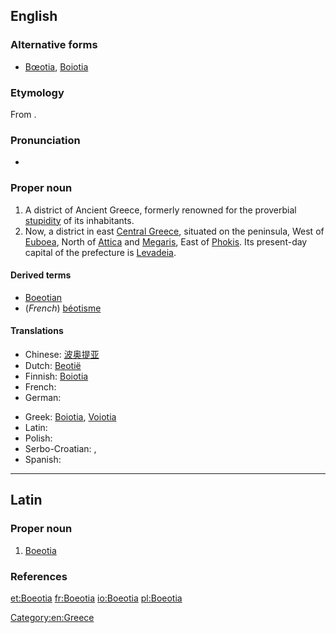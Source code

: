 ==English==

{{wikipedia}}

===Alternative forms===
* [[Bœotia]], [[Boiotia]]

===Etymology===
From {{etyl|grc|en}} {{term|Βοιωτία|lang=grc}}.

===Pronunciation===
* {{a|UK}} {{IPA|/biːˈəʊʃə/}}

===Proper noun===
{{en-proper noun}}

# A district of Ancient Greece, formerly renowned for the proverbial [[stupidity]] of its inhabitants.
# Now, a district in east [[Central Greece]], situated on the peninsula, West of [[Euboea]], North of [[Attica]] and [[Megaris]], East of [[Phokis]].  Its present-day capital of the prefecture is [[Levadeia]].

====Derived terms====
* [[Boeotian]]
* (''French'') [[béotisme]]

====Translations====
{{trans-top|a district in east central Central Greece}}
* Chinese: [[波奥提亚]]
* Dutch: [[Beotië]]
* Finnish: [[Boiotia]]
* French: {{t+|fr|Béotie|f}}
* German: {{t-|de|Böotien|n}}
{{trans-mid}}
* Greek: [[Boiotia]], [[Voiotia]]
* Latin: {{t-|la|Boeotia|f}}
* Polish: {{t+|pl|Beocja|f}}
* Serbo-Croatian: {{t-|sh|Beòtija|f}}, {{t-|sh|Beòcija|f}}
* Spanish: {{t+|es|Beocia|f}}
{{trans-bottom}}

[[Category:en:Greece]]

----

==Latin==

===Proper noun===
{{la-proper noun|Boeōtia|Boeotiae|Boeōtiae|f|first}}

# [[Boeotia#English|Boeotia]]

===References===
{{R:L&S}}

[[et:Boeotia]]
[[fr:Boeotia]]
[[io:Boeotia]]
[[pl:Boeotia]]